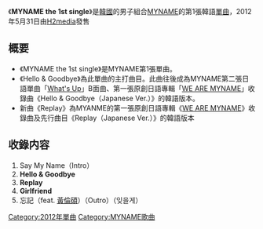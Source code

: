 {{unreferenced|time=2013-05-16T02:49:28+00:00}}
{{Infobox Single
| Name           = MYNAME the 1st single
| Cover          = Hello goodbye.jpg
| Artist         = [[MYNAME|MYNAME]]
| Album          = 
| A-side         = Hello & Goodbye
| B-side         = Replay<br/>Girlfriend
| Released       = 2012年5月31日
| Format         = [[单曲|单曲]]
| Recorded       = 2012年<br/>{{KOR}}
| Genre          = [[K-POP|K-POP]]
| Lenght         =
| Label          = [[H2media|H2media]]
| Writer         = 
| Producer       = 
| Certification  = 
| Chart position = 
| Last single    = [[Message_(MYNAME單曲)|Message]]<br/>（2011年） 
| This single    = '''MYNAME the 1st single'''<br/>（2012年）
| Next single    = [[Message_(MYNAME單曲)#日語單曲|Message]]<br/>（2012年） 
| Misc           =
}}

《'''MYNAME the 1st single'''》是[[韓國|韓國]]的男子組合[[MYNAME|MYNAME]]的第1張韓語[[單曲|單曲]]，2012年5月31日由[[H2media|H2media]]發售

== 概要 ==
* 《MYNAME the 1st single》是MYNAME第1張單曲。
* 《Hello & Goodbye》為此單曲的主打曲目。此曲往後成為MYNAME第二張日語單曲「[[What's_Up_(MYNAME單曲)|What's Up]]」B面曲、第一張原創日語專輯「[[WE_ARE_MYNAME|WE ARE MYNAME]]」收錄曲《Hello & Goodbye（Japanese Ver.）》的韓語版本。
* 新曲《Replay》為MYANME的第一張原創日語專輯《[[WE_ARE_MYNAME|WE ARE MYNAME]]》收錄曲及先行曲目《Replay（Japanese Ver.）》的韓語版本


== 收錄内容 ==
# Say My Name（Intro）
# '''Hello & Goodbye'''
# '''Replay'''
# '''Girlfriend'''
# 忘記（feat. [[黃倫碩|黃倫碩]]）（Outro）（잊을게）



{{MYNAME}}
{{single-stub}}

{{DEFAULTSORT:MYNAME the 1st single}}
[[Category:2012年單曲|Category:2012年單曲]]
[[Category:MYNAME歌曲|Category:MYNAME歌曲]]